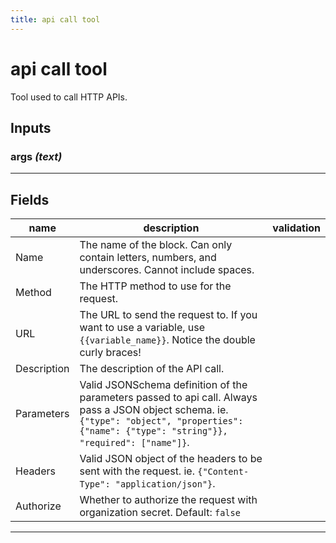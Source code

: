 ```yaml
---
title: api call tool
---
```


# api call tool
Tool used to call HTTP APIs.

## Inputs
### args _(text)_
---
## Fields
| name | description | validation |
|------|-------------|------------|
| Name | The name of the block. Can only contain letters, numbers, and underscores. Cannot include spaces. || 
 |Method | The HTTP method to use for the request. || 
 |URL | The URL to send the request to. If you want to use a variable, use `{{variable_name}}`. Notice the double curly braces! || 
 |Description | The description of the API call. || 
 |Parameters | Valid JSONSchema definition of the parameters passed to api call. Always pass a JSON object schema. ie. `{"type": "object", "properties": {"name": {"type": "string"}}, "required": ["name"]}`. || 
 |Headers | Valid JSON object of the headers to be sent with the request. ie. `{"Content-Type": "application/json"}`. || 
 |Authorize | Whether to authorize the request with organization secret. Default: `false` |

---
    